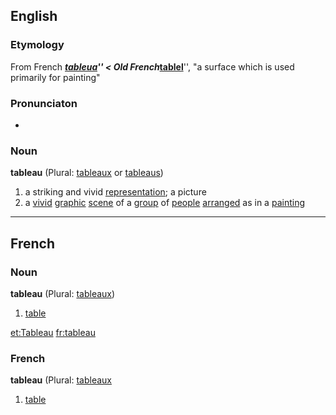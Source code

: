 ==English==
===Etymology===
From French '''''[[tableau#French|tableua]]''''' < Old French '''''[[tablel]]''''', "a surface which is used primarily for painting"

===Pronunciaton===
*{{AHD|/tă-blō'/}}

===Noun===
'''tableau''' (Plural: [[tableaux]] or [[tableaus]])
# a striking and vivid [[representation]]; a picture
# a [[vivid]] [[graphic]] [[scene]] of a [[group]] of [[people]] [[arranged]] as in a [[painting]]
----

==French==
===Noun===
'''tableau''' (Plural: [[tableaux]])
# [[table]]

[[et:Tableau]]
[[fr:tableau]]

===French===
'''tableau''' (Plural: [[tableaux]]
#[[table]]